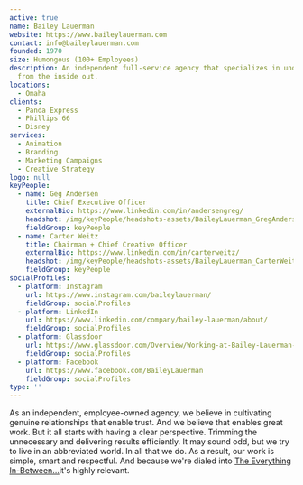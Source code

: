 ```yaml
---
active: true
name: Bailey Lauerman
website: https://www.baileylauerman.com
contact: info@baileylauerman.com
founded: 1970
size: Humongous (100+ Employees)
description: An independent full-service agency that specializes in understanding America
  from the inside out.
locations:
  - Omaha
clients:
  - Panda Express
  - Phillips 66
  - Disney
services:
  - Animation
  - Branding
  - Marketing Campaigns
  - Creative Strategy
logo: null
keyPeople:
  - name: Geg Andersen
    title: Chief Executive Officer
    externalBio: https://www.linkedin.com/in/andersengreg/
    headshot: /img/keyPeople/headshots-assets/BaileyLauerman_GregAndersen.jpg
    fieldGroup: keyPeople
  - name: Carter Weitz
    title: Chairman + Chief Creative Officer
    externalBio: https://www.linkedin.com/in/carterweitz/
    headshot: /img/keyPeople/headshots-assets/BaileyLauerman_CarterWeitz.jpg
    fieldGroup: keyPeople
socialProfiles:
  - platform: Instagram
    url: https://www.instagram.com/baileylauerman/
    fieldGroup: socialProfiles
  - platform: LinkedIn
    url: https://www.linkedin.com/company/bailey-lauerman/about/
    fieldGroup: socialProfiles
  - platform: Glassdoor
    url: https://www.glassdoor.com/Overview/Working-at-Bailey-Lauerman-EI_IE322511.11,26.htm
    fieldGroup: socialProfiles
  - platform: Facebook
    url: https://www.facebook.com/BaileyLauerman
    fieldGroup: socialProfiles
type: ''
---
```


As an independent, employee-owned agency, we believe in cultivating genuine relationships that enable trust. And we believe that enables great work. But it all starts with having a clear perspective. Trimming the unnecessary and delivering results efficiently. It may sound odd, but we try to live in an abbreviated world. In all that we do. As a result, our work is simple, smart and respectful. And because we're dialed into [The Everything In-Between...](https://www.baileylauerman.com/eib/)it's highly relevant.
